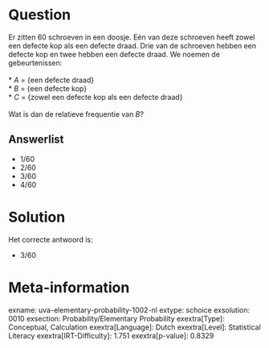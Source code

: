 Question
========

Er zitten 60 schroeven in een doosje. Eén van deze schroeven heeft zowel
een defecte kop als een defecte draad. Drie van de schroeven hebben een
defecte kop en twee hebben een defecte draad. We noemen de
gebeurtenissen:\
\
* *A* = {een defecte draad}\
* *B* = {een defecte kop}\
* *C* = {zowel een defecte kop als een defecte draad}\
\
Wat is dan de relatieve frequentie van *B*?


Answerlist
----------

* 1/60
* 2/60
* 3/60
* 4/60

Solution
========

Het correcte antwoord is: 

* 3/60

Meta-information
================
exname: uva-elementary-probability-1002-nl
extype: schoice
exsolution: 0010
exsection: Probability/Elementary Probability
exextra[Type]: Conceptual, Calculation
exextra[Language]: Dutch
exextra[Level]: Statistical Literacy
exextra[IRT-Difficulty]: 1.751
exextra[p-value]: 0.8329
